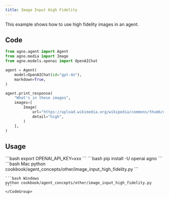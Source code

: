 ```yaml
---
title: Image Input High Fidelity
---
```


This example shows how to use high fidelity images in an agent.

## Code

```python cookbook/agent_concepts/other/image_input_high_fidelity.py
from agno.agent import Agent
from agno.media import Image
from agno.models.openai import OpenAIChat

agent = Agent(
    model=OpenAIChat(id="gpt-4o"),
    markdown=True,
)

agent.print_response(
    "What's in these images",
    images=[
        Image(
            url="https://upload.wikimedia.org/wikipedia/commons/thumb/d/dd/Gfp-wisconsin-madison-the-nature-boardwalk.jpg/2560px-Gfp-wisconsin-madison-the-nature-boardwalk.jpg",
            detail="high",
        )
    ],
)
```

## Usage

<Steps>
  <Snippet file="create-venv-step.mdx" />

  <Step title="Set your API key">
    ```bash
    export OPENAI_API_KEY=xxx
    ```
  </Step>

  <Step title="Install libraries">
    ```bash
    pip install -U openai agno
    ```
  </Step>

  <Step title="Run Agent">
    <CodeGroup>
    ```bash Mac
    python cookbook/agent_concepts/other/image_input_high_fidelity.py
    ```

    ```bash Windows
    python cookbook/agent_concepts/other/image_input_high_fidelity.py
    ```
    </CodeGroup>
  </Step>
</Steps> 